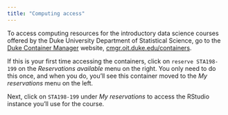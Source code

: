 ```yaml
---
title: "Computing access"
---
```


To access computing resources for the introductory data science courses offered by the Duke University Department of Statistical Science, go to the [Duke Container Manager](https://cmgr.oit.duke.edu/containers) website, [cmgr.oit.duke.edu/containers](https://cmgr.oit.duke.edu/containers).

If this is your first time accessing the containers, click on `reserve STA198-199` on the *Reservations available* menu on the right. You only need to do this once, and when you do, you'll see this container moved to the *My reservations* menu on the left.

Next, click on `STA198-199` under *My reservations* to access the RStudio instance you'll use for the course.
